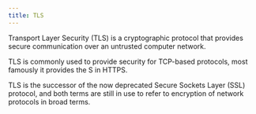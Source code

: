 ```yaml
---
title: TLS
---
```


Transport Layer Security (TLS) is a cryptographic protocol that provides secure
communication over an untrusted computer network.

TLS is commonly used to provide security for TCP-based protocols, most famously
it provides the S in HTTPS.

TLS is the successor of the now deprecated Secure Sockets Layer (SSL) protocol,
and both terms are still in use to refer to encryption of network protocols in
broad terms.

<LearnMore href="https://en.wikipedia.org/wiki/Transport_Layer_Security" />
